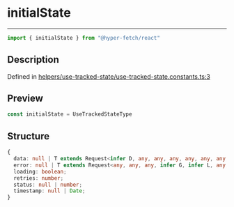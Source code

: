 

# initialState

<div class="api-docs__separator" data-reactroot="">

---

</div><div class="api-docs__import" data-reactroot="">

```ts
import { initialState } from "@hyper-fetch/react"
```

</div><div class="api-docs__section">

## Description

</div><div class="api-docs__description"><span class="api-docs__do-not-parse">



</span></div><p class="api-docs__definition">

Defined in [helpers/use-tracked-state/use-tracked-state.constants.ts:3](https://github.com/BetterTyped/hyper-fetch/blob/3f01c37e/packages/react/src/helpers/use-tracked-state/use-tracked-state.constants.ts#L3)

</p><div class="api-docs__section">

## Preview

</div><div class="api-docs__preview var">

```ts
const initialState = UseTrackedStateType
```

</div><div class="api-docs__section">

## Structure

</div><div class="api-docs__returns">

```ts
{
  data: null | T extends Request<infer D, any, any, any, any, any, any, any, any, any, any> ? D : never;
  error: null | T extends Request<any, any, any, infer G, infer L, any, any, any, any, any, any> ? \G\ | \L\ : never;
  loading: boolean;
  retries: number;
  status: null | number;
  timestamp: null | Date;
}
```

</div>